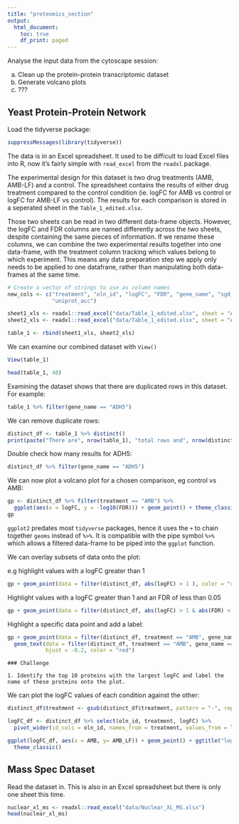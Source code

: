 ```yaml
---
title: "proteomics_section"
output:
  html_document:
    toc: true
    df_print: paged
---
```



Analyse the input data from the cytoscape session:


a) Clean up the protein-protein transcriptomic dataset
b) Generate volcano plots
c) ???


## Yeast Protein-Protein Network

Load the tidyverse package:

```r
suppressMessages(library(tidyverse))
```

The data is in an Excel spreadsheet. It used to be difficult to load Excel files into R, now it's fairly simple with `read_excel` from the `readxl` package.

The experimental design for this dataset is two drug treatments (AMB, AMB-LF) and a control. The spreadsheet contains the results of either drug treatment compared to the control condition (ie. logFC for AMB vs control or logFC for AMB-LF vs control). The results for each comparison is stored in a seperated sheet in the `Table_1_edited.xlsx`.

Those two sheets can be read in two different data-frame objects. However, the logFC and FDR columns are named differently across the two sheets, despite containing the same pieces of information. If we rename these columns, we can combine the two experimental results together into one data-frame, with the treatment column tracking which values belong to which experiment. This means any data preparation step we apply only needs to be applied to one datafrane, rather than manipulating both data-frames at the same time.

```r
# Create a vector of strings to use as column names 
new_cols <- c("treatment", "oln_id", "logFC", "FDR", "gene_name", "sgd_description", "scer_uniprot_description",
              "uniprot_acc")

sheet1_xls <- readxl::read_excel("data/Table_1_edited.xlsx", sheet = "AMB", col_names = new_cols, skip = 1)
sheet2_xls <- readxl::read_excel("data/Table_1_edited.xlsx", sheet = "AMB_LF", col_names = new_cols, skip = 1)

table_1 <- rbind(sheet1_xls, sheet2_xls)
```

We can examine our combined dataset with `View()`

```r
View(table_1)
```

```r
head(table_1, 40)
```

Examining the dataset shows that there are duplicated rows in this dataset. For example:

```r
table_1 %>% filter(gene_name == "ADH5")
```

We can remove duplicate rows:

```r
distinct_df <- table_1 %>% distinct()
print(paste("There are", nrow(table_1), "total rows and", nrow(distinct_df), "distinct rows"))
```

Double check how many results for ADH5:

```r
distinct_df %>% filter(gene_name == "ADH5")
```

We can now plot a volcano plot for a chosen comparison, eg control vs AMB:

```r
gp <- distinct_df %>% filter(treatment == "AMB") %>%  
  ggplot(aes(x = logFC, y = -log10(FDR))) + geom_point() + theme_classic()
gp
```

`ggplot2` predates most `tidyverse` packages, hence it uses the `+` to chain together `geoms` instead of `%>%`. It is compatible with the pipe symbol `%>%` which allows a filtered data-frame to be piped into the `ggplot` function.

We can overlay subsets of data onto the plot:

e.g highlight values with a logFC greater than 1

```r
gp + geom_point(data = filter(distinct_df, abs(logFC) > 1 ), color = "red")
```

Highlight values with a logFC greater than 1 and an FDR of less than 0.05

```r
gp + geom_point(data = filter(distinct_df, abs(logFC) > 1 & abs(FDR) < 0.05), color = "red") 
```

Highlight a specific data point and add a label:

```r
gp + geom_point(data = filter(distinct_df, treatment == "AMB", gene_name == "ADH5"), color = "red") +
  geom_text(data = filter(distinct_df, treatment == "AMB", gene_name == "ADH5"), aes(label = oln_id),
            hjust = -0.2, color = "red")
```




```
### Challenge

1. Identify the top 10 proteins with the largest logFC and label the name of these proteins onto the plot.

```

We can plot the logFC values of each condition against the other:

```r
distinct_df$treatment <- gsub(distinct_df$treatment, pattern = "-", replacement = "_")

logFC_df <- distinct_df %>% select(oln_id, treatment, logFC) %>%
  pivot_wider(id_cols = oln_id, names_from = treatment, values_from = logFC )

ggplot(logFC_df, aes(x = AMB, y= AMB_LF)) + geom_point() + ggtitle("logFC of AMB vs AMB-LF") +
  theme_classic()

```


## Mass Spec Dataset

Read the dataset in. This is also in an Excel spreadsheet but there is only one sheet this time.

```r
nuclear_xl_ms <- readxl::read_excel("data/Nuclear_XL_MS.xlsx")
head(nuclear_xl_ms)
```

